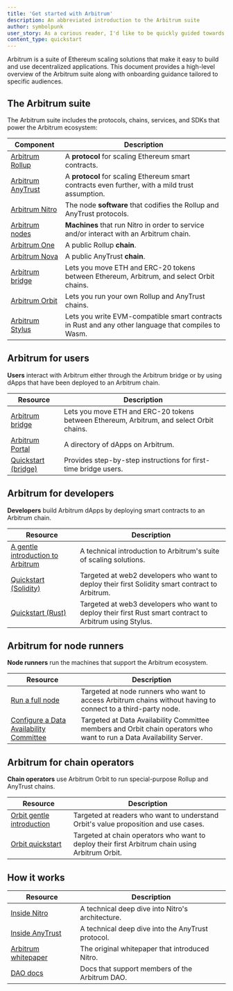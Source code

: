 ```yaml
---
title: 'Get started with Arbitrum'
description: An abbreviated introduction to the Arbitrum suite
author: symbolpunk
user_story: As a curious reader, I'd like to be quickly guided towards first steps based on my particular needs.
content_type: quickstart
---
```


<a data-quicklook-from="arbitrum">Arbitrum</a> is a suite of Ethereum scaling solutions that make it
easy to build and use decentralized applications. This document provides a high-level overview of the
Arbitrum suite along with onboarding guidance tailored to specific audiences.

## The Arbitrum suite

The Arbitrum suite includes the protocols, chains, services, and SDKs that power the Arbitrum ecosystem:

| Component                                                         | Description                                                                                         |
| ----------------------------------------------------------------- | --------------------------------------------------------------------------------------------------- |
| [Arbitrum Rollup](/how-arbitrum-works/inside-arbitrum-nitro.mdx)  | A **protocol** for scaling Ethereum smart contracts.                                                |
| [Arbitrum AnyTrust](/how-arbitrum-works/inside-anytrust.mdx)      | A **protocol** for scaling Ethereum smart contracts even further, with a mild trust assumption.     |
| [Arbitrum Nitro](/how-arbitrum-works/inside-arbitrum-nitro.mdx)   | The node **software** that codifies the Rollup and AnyTrust protocols.                              |
| [Arbitrum nodes](/run-arbitrum-node/03-run-full-node.mdx)         | **Machines** that run Nitro in order to service and/or interact with an Arbitrum chain.             |
| [Arbitrum One](https://portal.arbitrum.io/?chains=arbitrum-one)   | A public Rollup **chain**.                                                                          |
| [Arbitrum Nova](https://portal.arbitrum.io/?chains=arbitrum-nova) | A public AnyTrust **chain**.                                                                        |
| [Arbitrum bridge](https://bridge.arbitrum.io/)                    | Lets you move ETH and ERC-20 tokens between Ethereum, Arbitrum, and select Orbit chains.            |
| [Arbitrum Orbit](https://orbit.arbitrum.io/)                      | Lets you run your own Rollup and AnyTrust chains.                                                   |
| [Arbitrum Stylus](/stylus/gentle-introduction)             | Lets you write EVM-compatible smart contracts in Rust and any other language that compiles to Wasm. |

## Arbitrum for users

**Users** interact with Arbitrum either through the Arbitrum bridge or by using dApps that have been deployed to an Arbitrum chain.

| Resource                                                  | Description                                                                              |
| --------------------------------------------------------- | ---------------------------------------------------------------------------------------- |
| [Arbitrum bridge](https://bridge.arbitrum.io/)            | Lets you move ETH and ERC-20 tokens between Ethereum, Arbitrum, and select Orbit chains. |
| [Arbitrum Portal](https://portal.arbitrum.io/)            | A directory of dApps on Arbitrum.                                                        |
| [Quickstart (bridge)](/arbitrum-bridge/01-quickstart.mdx) | Provides step-by-step instructions for first-time bridge users.                          |

## Arbitrum for developers

**Developers** build Arbitrum dApps by deploying smart contracts to an Arbitrum chain.

| Resource                                                                              | Description                                                                                              |
| ------------------------------------------------------------------------------------- | -------------------------------------------------------------------------------------------------------- |
| [A gentle introduction to Arbitrum](/welcome/arbitrum-gentle-introduction)            | A technical introduction to Arbitrum's suite of scaling solutions.                                       |
| [Quickstart (Solidity)](/build-decentralized-apps/01-quickstart-solidity-hardhat.mdx) | Targeted at web2 developers who want to deploy their first Solidity smart contract to Arbitrum.          |
| [Quickstart (Rust)](/stylus/stylus-quickstart)                                        | Targeted at web3 developers who want to deploy their first Rust smart contract to Arbitrum using Stylus. |

## Arbitrum for node runners

**Node runners** run the machines that support the Arbitrum ecosystem.

| Resource                                                                                                      | Description                                                                                                           |
| ------------------------------------------------------------------------------------------------------------- | --------------------------------------------------------------------------------------------------------------------- |
| [Run a full node](/run-arbitrum-node/03-run-full-node.mdx)                                                    | Targeted at node runners who want to access Arbitrum chains without having to connect to a third-party node.          |
| [Configure a Data Availability Committee](/run-arbitrum-node/data-availability-committees/01-get-started.mdx) | Targeted at Data Availability Committee members and Orbit chain operators who want to run a Data Availability Server. |

## Arbitrum for chain operators

**Chain operators** use Arbitrum Orbit to run special-purpose Rollup and AnyTrust chains.

| Resource                                                                   | Description                                                                                     |
| -------------------------------------------------------------------------- | ----------------------------------------------------------------------------------------------- |
| [Orbit gentle introduction](/launch-orbit-chain/orbit-gentle-introduction) | Targeted at readers who want to understand Orbit's value proposition and use cases.             |
| [Orbit quickstart](/launch-orbit-chain/orbit-quickstart)                   | Targeted at chain operators who want to deploy their first Arbitrum chain using Arbitrum Orbit. |

## How it works

| Resource                                                                                           | Description                                       |
| -------------------------------------------------------------------------------------------------- | ------------------------------------------------- |
| [Inside Nitro](/how-arbitrum-works/inside-arbitrum-nitro.mdx)                                      | A technical deep dive into Nitro's architecture.  |
| [Inside AnyTrust](/how-arbitrum-works/inside-anytrust.mdx)                                         | A technical deep dive into the AnyTrust protocol. |
| [Arbitrum whitepaper](https://github.com/OffchainLabs/nitro/blob/master/docs/Nitro-whitepaper.pdf) | The original whitepaper that introduced Nitro.    |
| [DAO docs](https://docs.arbitrum.foundation/gentle-intro-dao-governance)                           | Docs that support members of the Arbitrum DAO.    |
